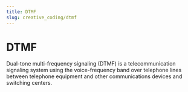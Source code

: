 ```yaml
---
title: DTMF
slug: creative_coding/dtmf
---
```



# DTMF

<Suspense>
  <Preview />
</Suspense>

Dual-tone multi-frequency signaling (DTMF) is a telecommunication
signaling system using the voice-frequency band over telephone lines
between telephone equipment and other communications devices and
switching centers.
